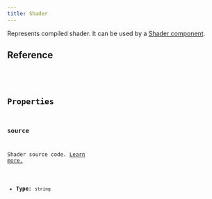 ```yaml
---
title: Shader
---
```


Represents compiled shader. It can be used by a [Shader component](/http-api/components/shader).

## Reference

<CollapsibleDetails summaryTitle='Type definitions' open>
<Code code={`
type Shader = { source: string; }
`} lang='tsx' />
</CollapsibleDetails>

## Properties

### source
 Shader source code. [Learn more.](/fundamentals/concepts/shaders)

 - **Type**: `string`
